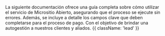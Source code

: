 

<HeroPattern />

La siguiente documentación ofrece una guía completa sobre cómo utilizar el servicio de Micrositio Abierto, asegurando que el proceso se ejecute sin errores. Además, se incluye a detalle los campos clave que deben completarse para el proceso de pago. Con el objetivo de brindar una autogestión a nuestros clientes y aliados. {{ className: 'lead' }}
 